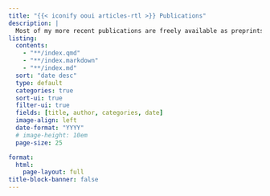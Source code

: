 ```yaml
---
title: "{{< iconify ooui articles-rtl >}} Publications" 
description: |
  Most of my more recent publications are freely available as preprints on PsyArXiv. Data and materials are available via OSF. If you need an individual copy of a publication or access to additional data and materials, [send me an email](mailto:maik.bieleke@uni-konstanz.de).
listing: 
  contents: 
    - "**/index.qmd"
    - "**/index.markdown"
    - "**/index.md"
  sort: "date desc"
  type: default
  categories: true
  sort-ui: true
  filter-ui: true
  fields: [title, author, categories, date]
  image-align: left
  date-format: "YYYY"
  # image-height: 10em
  page-size: 25

format: 
  html: 
    page-layout: full
title-block-banner: false
---
```

